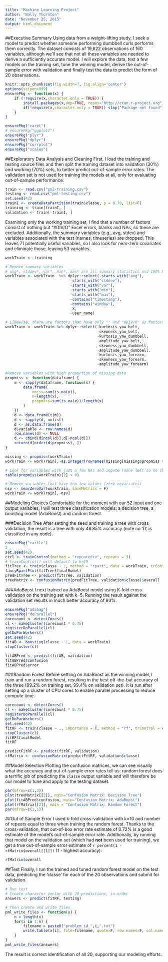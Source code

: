 ```yaml
---
title: "Machine Learning Project"
author: "Wally Thornton"
date: "November 25, 2015"
output: html_document
---
```

##Executive Summary
Using data from a weight-lifting study, I seek a model to predict whether someone performing dumbbell curls performs them correctly. The dataset consists of 19,622 observations of 160 variables, although we'll see that not all these variables are needed to derive a sufficiently accurate model. I will explore the data, test a few models on the training set, tune the winning model, derive the out-of-sample error with validation and finally test the data to predict the form of 20 observations.
```r
knitr::opts_chunk$set(fig.width=7, fig.align='center')
options(scipen=999)
ensurePkg <- function(x) {
    if (!require(x,character.only = TRUE)) {
        install.packages(x,dep=TRUE, repos="http://cran.r-project.org")
        if(!require(x,character.only = TRUE)) stop("Package not found")
    }
}

ensurePkg("caret")
# ensurePkg("ggplot2")
ensurePkg("plyr")
ensurePkg("dplyr")
ensurePkg("corrplot")
ensurePkg("scales")
```

##Exploratory Data Analysis and Cleaning
First, I load the training and testing source files and then split the training dataset into validation (30%) and working (70%) sets, to better predict out-of-sample error rates. The validation set is not used for training the models at all, only for evaluating out-of-sample performance.
```r
train <- read.csv("pml-training.csv")
testing <- read.csv("pml-testing.csv")
set.seed(42)
trainI <- createDataPartition(train$classe, p = 0.70, list=F)
training <- train[trainI, ]
validation <- train[-trainI, ]
```

Examining only the working training set, I find that a number of factors consist of nothing but "#DIV/O" Excel errors, blanks and NAs, so these are excluded. Additionally, the summary variables (e.g., avg, stdev) and variables associated with the test (names, timeseries) are dropped. This leaves 71 potentially useful variables, so I also look for near-zero covariates and eliminate those, leaving 53 variables.

```r
workTrain <- training

# Remove summary variables
# avg*, stddev*, var*, min*, max* are all summary statistics and 100% NAs in the testing data
workTrain <- workTrain  %>% dplyr::select(-starts_with("avg"), 
                             -starts_with("stddev"),
                             -starts_with("var"), 
                             -starts_with("min"), 
                             -starts_with("max"),
                             -contains("timestamp"),
                             -contains("window"),
                             -X,
                             -user_name)

# Likewise, there are factors that have only "" and "#DIV/O" as factors:
workTrain <- workTrain %>% dplyr::select(-kurtosis_yaw_belt, 
                                         -skewness_yaw_belt, 
                                         -kurtosis_yaw_dumbbell, 
                                         -amplitude_yaw_belt, 
                                         -skewness_yaw_dumbbell, 
                                         -amplitude_yaw_dumbbell, 
                                         -kurtosis_yaw_forearm, 
                                         -skewness_yaw_forearm, 
                                         -amplitude_yaw_forearm)

#Remove variables with high proportion of missing data
propmiss <- function(dataframe) {
    m <- sapply(dataframe, function(x) {
        data.frame(
            nmiss=sum(is.na(x)), 
            n=length(x), 
            propmiss=sum(is.na(x))/length(x)
        )
    })
    d <- data.frame(t(m))
    d <- sapply(d, unlist)
    d <- as.data.frame(d)
    d$variable <- row.names(d)
    row.names(d) <- NULL
    d <- cbind(d[ncol(d)],d[-ncol(d)])
    return(d[order(d$propmiss), ])
}

missing <- propmiss(workTrain)
workTrain <- workTrain[,-as.integer(rownames(missing[missing$propmiss > 0.9,]))]

# Look for variables with just a few NAs and impute (none left so no changes made)
table(propmiss(workTrain)[2] > 0)

# Remove variables that have too few values (zero covariates)
nsv <- nearZeroVar(workTrain, saveMetrics = F)
workTrain <- workTrain[,-nsv]
```

##Modeling Choices
Comfortable for the moment with our 52 input and one output variables, I will test three classification models: a decision tree, a boosting model (AdaBoost) and random forest. 

###Decision Tree
After setting the seed and training a tree with cross validation, the result is a tree with only 48.85% accuracy (note no 'D' is classified in any node). 

```r
ensurePkg("rattle")
2
set.seed(42)
ctrl <- trainControl(method = "repeatedcv", repeats = 3)
# trainControl() will default to k=10
fitTree <- train(classe ~ ., method = "rpart", data = workTrain, trControl = ctrl)
fancyRpartPlot(fitTree$finalModel)
predFitTree <- predict(fitTree, validation)
treeMatrix <- confusionMatrix(predFitTree, validation$classe)$overall
```

###AdaBoost
I next trained an AdaBoost model using K-fold cross validation on the training set with k=5. Running the result against the validation set results in much better accuracy of 93%.
```r
ensurePkg("adabag")
ensurePkg("doParallel")
corecount <- detectCores()
cl <- makeCluster(corecount * 0.75)
registerDoParallel(cl)
getDoParWorkers()
set.seed(42)
fitAB <- boosting(classe ~ ., data = workTrain)
stopCluster(cl)

fitABPred <- predict(fitAB, validation)
fitABPred$confusion
fitABPred$error
```

###Random Forest
Before settling on AdaBoost as the winning model, I train and run a random forest, resulting in the best off-the-bat accuracy of the three (99.2% on training set, 99.4% on validation set). It is run after setting up a cluster of CPU cores to enable parallel processing to reduce compute time.
```r
corecount <- detectCores()
cl <- makeCluster(corecount * 0.75)
registerDoParallel(cl)
getDoParWorkers()
set.seed(42)
fitRF <- train(classe ~ ., importance = T, method = "rf", trControl = ctrl, data = workTrain) #mtry=2 is best
stopCluster(cl)
fitRF$finalModel
fitRF

predictFitRF <- predict(fitRF, validation)
rfMatrix <- confusionMatrix(predictFitRF, validation$classe)
```

##Model Selection
Plotting the confusion matrices, we can see visually what the accuracy and out-of-sample error rates tell us: random forest does a terrific job of predicting the `classe` output variable and will therefore be our model to tune and apply to the testing dataset.
```r
par(mfrow=c(1,3))
plot(treeMatrix[[2]], main="Confusion Matrix: Decision Tree")
plot(fitABPred$confusion, main="Confusion Matrix: AdaBoost")
plot(rfMatrix[[2]], main = "Confusion Matrix: Random Forest")
par(mfrow=c(1,1))
```

##Out of Sample Error
I used k-fold cross-validation with k=10 and number of repeats equal to three when training the random forest. Thanks to the cross-validation, that out-of-box error rate estimate of 0.72% is a good estimate of the model's out-of-sample error rate. Additionally, by running that model on the validation set (which had **not** been used for training), we get a true out-of-sample error estimate of `r percent(1 - rfMatrix$overall[[1]])` (1 - highest accuracy):
```r
rfMatrix$overall
```

##Test
Finally, I run the trained and tuned random forest model on the test data, predicting the 'classe' for each of the 20 observations and submit for validation.
```r
# Run test
# Create character vector with 20 predictions, in order
answers <- predict(fitRF, testing)

# Then create and write files
pml_write_files <- function(x) {
    n = length(x)
    for(i in 1:n) {
        filename = paste0("problem_id_",i,".txt")
        write.table(x[i], file=filename, quote=F, row.names=F, col.names=F)
    }
}
pml_write_files(answers)
```

The result is correct identification of all 20, supporting our modeling efforts.